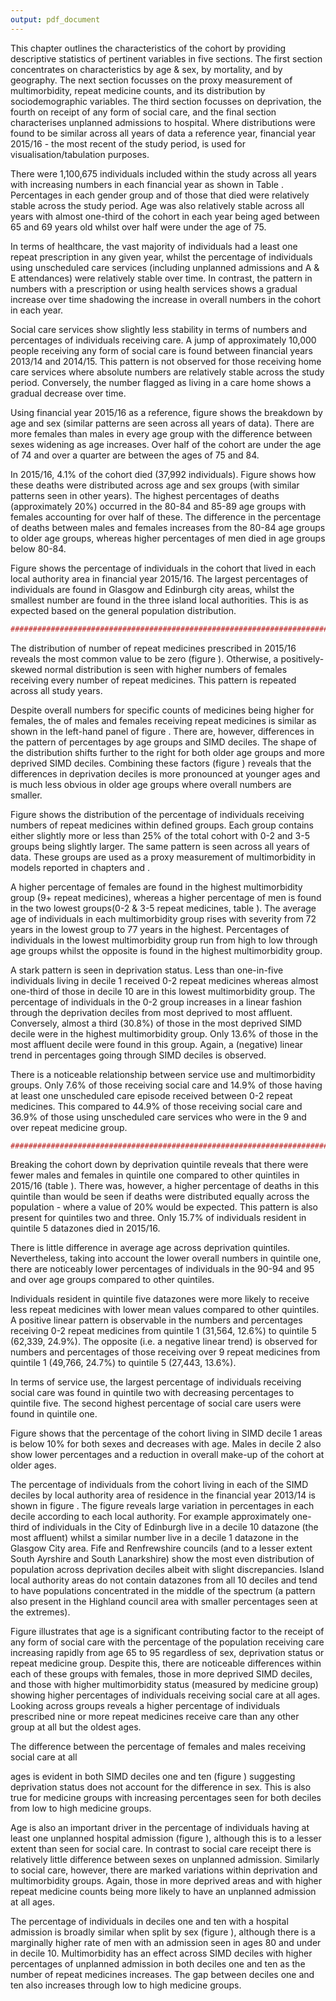 ```yaml
---
output: pdf_document
---
```


\chapter{Results 1 - Descriptive statistics}\label{ch:results-1}
\thispagestyle{empty}

This chapter outlines the characteristics of the cohort by providing descriptive statistics of pertinent variables in five sections. The first section concentrates on characteristics by age & sex, by mortality, and by geography.  The next section focusses on the proxy measurement of multimorbidity, repeat medicine counts, and its distribution by sociodemographic variables. The third section focusses on deprivation, the fourth on receipt of any form of social care, and the final section characterises unplanned admissions to hospital. Where distributions were found to be similar across all years of data a reference year, financial year 2015/16 - the most recent of the study period, is used for visualisation/tabulation purposes.

\section{Age, sex, mortality, and geography}\label{sec:results1-descr}

\subsection{Participants}\label{subsec:results1-particp}

\begin{table}[h]
\centering
\resizebox{\textwidth}{!}{%
\begin{threeparttable}
\begin{tabular}{@{}llrrrrr@{}}
\toprule
\textbf{Variable} & \textbf{Value} & \textbf{2011/12} & \textbf{2012/13} & \textbf{2013/14} & \textbf{2014/15} & \textbf{2015/16} \\ \midrule
\textbf{N in cohort} &  & 870923 & 895113 & 908300 & 920647 & 924323 \\
\textbf{N died} &  & 35874 (4.1) & 41702 (4.7) & 39346 (4.3) & 42365 (4.6) & 37992 (4.1) \\
\textbf{Sex} & Male & 382598 (43.9) & 395927 (44.2) & 404478 (44.5) & 412128 (44.8) & 415968 (45.0) \\
\textbf{} & Female & 488325 (56.1) & 499186 (55.8) & 503822 (55.5) & 508519 (55.2) & 508355 (55.0) \\
\textbf{Age (years)} & Mean (SD) & 74.8 (7.4) & 74.7 (7.4) & 74.7 (7.4) & 74.7 (7.4) & 74.7 (7.4) \\
\textbf{Age group (years)} & 65-69 & 256764 (29.5) & 269044 (30.1) & 274946 (30.3) & 278708 (30.3) & 282563 (30.6) \\
\textbf{} & 70-74 & 206133 (23.7) & 208831 (23.3) & 211466 (23.3) & 214391 (23.3) & 215895 (23.4) \\
\textbf{} & 75-79 & 170455 (19.6) & 173475 (19.4) & 175402 (19.3) & 176749 (19.2) & 175279 (19.0) \\
\textbf{} & 80-84 & 124680 (14.3) & 127608 (14.3) & 128500 (14.1) & 130149 (14.1) & 130135 (14.1) \\
\textbf{} & 85-89 & 73705 (8.5) & 74938 (8.4) & 75992 (8.4) & 77620 (8.4) & 77694 (8.4) \\
\textbf{} & 90-94 & 30737 (3.5) & 32712 (3.7) & 33711 (3.7) & 34149 (3.7) & 33428 (3.6) \\
\textbf{} & 95 plus & 8449 (1.0) & 8505 (1.0) & 8283 (0.9) & 8881 (1.0) & 9329 (1.0) \\
\textbf{N with  \textgreater{}=1 repeat medicine} &  & 775647 (89.1) & 795502 (88.9) & 807927 (88.9) & 818717 (88.9) & 821862 (88.9) \\
\textbf{Receiving social care} &  & 88036 (10.1) & 95827 (10.7) & 95128 (10.1) & 106242 (11.1) & 107441 (11.6) \\
\textbf{Receiving home care} &  & 41642 (4.8) & 42149 (4.7) & 42746 (4.7) & 42232 (4.6) & 41172 (4.5) \\
\textbf{Resident in care home} &  & 36514 (4.4) & 33293 (4.0) & 31397 (3.7) & 29107 (3.3) & 28156 (3.2) \\
\textbf{\textgreater{}= 1 USC episode} &  & 259147 (29.8) & 272580 (30.5) & 270874 (29.8) & 289539 (31.4) & 285059 (30.8) \\
\textbf{\textgreater{}=1 hospital admission} &  & 133158 (15.3) & 141873 (15.8) & 141746 (15.6) & 147779 (16.1) & 145770 (15.8) \\
\textbf{\textgreater{}=1 A \& E attendance} &  & 172754 (19.8) & 181732 (20.3) & 184101 (20.3) & 190588 (20.7) & 185767 (20.1) \\ \bottomrule
\end{tabular}%
\begin{tablenotes}
\item \footnotesize{All values n(\%) unless otherwise stated}
\item \footnotesize{\emph{Column}-wise percentages within grouped variables}
\end{tablenotes}
\end{threeparttable}%
}
\caption{Characteristics of study population}
\label{tab:results1-cohorttab}
\end{table}

There were 1,100,675 individuals included within the study across all years with increasing numbers in each financial year as shown in Table \ref{tab:results1-cohorttab}.  Percentages in each gender group and of those that died were relatively stable across the study period. Age was also relatively stable across all years with almost one-third of the cohort in each year being aged between 65 and 69 years old whilst over half were under the age of 75. 

In terms of healthcare, the vast majority of individuals had a least one repeat prescription in any given year, whilst the percentage of individuals using unscheduled care services (including unplanned admissions and A & E attendances) were relatively stable over time. In contrast, the pattern in \emph{absolute} numbers with a prescription or using health services shows a gradual increase over time shadowing the increase in overall numbers in the cohort in each year.  

Social care services show slightly less stability in terms of numbers and percentages of individuals receiving care. A jump of approximately 10,000 people receiving any form of social care is found between financial years 2013/14 and 2014/15. This pattern is not observed for those receiving home care services where absolute numbers are relatively stable across the study period. Conversely, the number flagged as living in a care home shows a gradual decrease over time.   

\FloatBarrier
\subsection{Age and sex}\label{subsec:results1-age-sex}

\begin{figure}[]
  \centering
    \includegraphics{figures/chapter-results-1/02_age_sex_plot.pdf}
    \caption{Age and sex distribution. N = 924,323}
    \label{fig:results1-age-sex}
\end{figure}

Using financial year 2015/16 as a reference, figure \ref{fig:results1-age-sex} shows the breakdown by age and sex (similar patterns are seen across all years of data). There are more females than males in every age group with the difference between sexes widening as age increases. Over half of the cohort are under the age of 74 and over a quarter are between the ages of 75 and 84. 

\FloatBarrier
\subsection{Mortality}\label{subsec:results1-mortality}

\begin{figure}[h]
  \centering
    \includegraphics{figures/chapter-results-1/03_deaths_plot.pdf}
    \caption{Mortality. N = 37,992}
    \label{fig:results1-mortality}
\end{figure}

In 2015/16, 4.1% of the cohort died (37,992 individuals). Figure \ref{fig:results1-mortality} shows how these deaths were distributed across age and sex groups (with similar patterns seen in other years). The highest percentages of deaths (approximately 20%) occurred in the 80-84 and 85-89 age groups with females accounting for over half of these. The difference in the percentage of deaths between males and females increases from the 80-84 age groups to older age groups, whereas higher percentages of men died in age groups below 80-84.


\FloatBarrier
\subsection{Local authorities}\label{subsec:results1-la}

Figure \ref{fig:results1-la} shows the percentage of individuals in the cohort that lived in each local authority area in financial year 2015/16. The largest percentages of individuals are found in Glasgow and Edinburgh city areas, whilst the smallest number are found in the three island local authorities. This is as expected based on the general population distribution. 

\begin{figure}[h]
  \centering
    \includegraphics{figures/chapter-results-1/04_la_count.pdf}
    \caption{Distribution of cohort by local authority. N = 924,323}
    \label{fig:results1-la}
\end{figure}

```r
##################################################################################################
```
\FloatBarrier
\section{Repeat medicines}\label{sec:results1-mm-meds}
\subsection{Distribution by sex}\label{subsec:results1-meds-sex}

The distribution of number of repeat medicines prescribed in 2015/16 reveals the most common value to be zero (figure \ref{fig:results1-meds-hist}). Otherwise, a positively-skewed normal distribution is seen with higher numbers of females receiving every number of repeat medicines. This pattern is repeated across all study years.     

\begin{figure}[h]
  \centering
    \includegraphics{figures/chapter-results-1/10_total_meds_hist_2.pdf}
    \caption{Number of individuals receiving specific counts of repeat medicines. N = 924,323}
    \label{fig:results1-meds-hist}
\end{figure}

\FloatBarrier
\subsection{Percentage by sex, age group, and deprivation}\label{subsec:results1-meds-age}

\begin{figure}[h]
  \centering
    \includegraphics{figures/chapter-results-1/combined_meds_plot.pdf}
    \caption{Percetnage of individuals receiving repeat medicines}
    \label{fig:results1-meds-age-grp}
\end{figure}

Despite overall numbers for specific counts of medicines being higher for females, the \emph{percentage} of males and females receiving repeat medicines is similar as shown in the left-hand panel of figure \ref{fig:results1-meds-age-grp}. There are, however, differences in the pattern of percentages by age groups and SIMD deciles. The shape of the distribution shifts further to the right for both older age groups and more deprived SIMD deciles. Combining these factors (figure \ref{fig:results1-meds-simd-age}) reveals that the differences in deprivation deciles is more pronounced at younger ages and is much less obvious in older age groups where overall numbers are smaller.    

\begin{figure}[h]
  \centering
    \includegraphics{figures/chapter-results-1/meds_simd_age_plot.pdf}
    \caption{Repeat medicines by age group and SIMD decile}
    \label{fig:results1-meds-simd-age}
\end{figure}

\FloatBarrier
\subsection{Multimorbidity (repeat medicine) groups}\label{subsec:results1-meds}

\begin{figure}[h]
  \centering
    \includegraphics{figures/chapter-results-1/08_pis_group_plot.pdf}
    \caption{Distribution of repeat medicines by group (labelling needs changed)}
    \label{fig:results1-meds-grp}
\end{figure}

Figure \ref{fig:results1-meds-grp} shows the distribution of the percentage of individuals receiving numbers of repeat medicines within defined groups. Each group contains either slightly more or less than 25% of the total cohort with 0-2 and 3-5 groups being slightly larger. The same pattern is seen across all years of data. These groups are used as a proxy measurement of multimorbidity in models reported in chapters \ref{ch:res2} and \ref{ch:res-3}. 

\begin{table}[]
\centering
\resizebox{\textwidth}{!}{%
\begin{threeparttable}
\begin{tabular}{@{}llrrrrr@{}}
\toprule
\textbf{Variable} & \textbf{Value} & \textbf{\begin{tabular}[c]{@{}r@{}}Repeat Meds:\\ 0-2\end{tabular}} & \textbf{\begin{tabular}[c]{@{}r@{}}Repeat Meds:\\ 3-5\end{tabular}} & \textbf{\begin{tabular}[c]{@{}r@{}}Repeat Meds:\\ 6-8\end{tabular}} & \textbf{\begin{tabular}[c]{@{}r@{}}Repeat Meds:\\ 9+\end{tabular}} & \textbf{Total} \\ \midrule
\textbf{Sex} & Male & 117562 (28.3) & 119689 (28.8) & 94790 (22.8) & 83927 (20.2) & 415968 \\
\textbf{} & Female & 132807 (26.1) & 141500 (27.8) & 116330 (22.9) & 117718 (23.2) & 508355 \\
\textbf{Mortality} & Dead & 8326 (21.9) & 9182 (24.2) & 8657 (22.8) & 11827 (31.1) & 37992 \\
\textbf{} & Alive & 242043 (27.3) & 252007 (28.4) & 202463 (22.8) & 189818 (21.4) & 886331 \\
\textbf{Age} & Mean (SD) & 72 (6.3) & 74.4 (7.2) & 76.3 (7.6) & 77 (7.5) &  \\
\textbf{Age group} & 65-69 & 113437 (40.1) & 81178 (28.7) & 48460 (17.2) & 39488 (14.0) & 282563 \\
\textbf{} & 70-74 & 63704 (29.5) & 64409 (29.8) & 46413 (21.5) & 41369 (19.2) & 215895 \\
\textbf{} & 75-79 & 36591 (20.9) & 50161 (28.6) & 44150 (25.2) & 44377 (25.3) & 175279 \\
\textbf{} & 80-84 & 20398 (15.7) & 34397 (26.4) & 36557 (28.1) & 38783 (29.8) & 130135 \\
\textbf{} & 85-89 & 10337 (13.3) & 19841 (25.5) & 22793 (29.3) & 24723 (31.8) & 77694 \\
\textbf{} & 90-94 & 4479 (13.4) & 8612 (25.8) & 10033 (30.0) & 10304 (30.8) & 33428 \\
\textbf{} & 95 plus & 1423 (15.3) & 2591 (27.8) & 2714 (29.1) & 2601 (27.9) & 9329 \\
\textbf{SIMD Decile} & 1 - most deprived & 14317 (18.6) & 18460 (24.0) & 19313 (25.1) & 24980 (32.4) & 77070 \\
\textbf{} & 2 & 17247 (20.2) & 21936 (25.7) & 21373 (25.0) & 24786 (29.0) & 85342 \\
\textbf{} & 3 & 20252 (21.3) & 25209 (26.6) & 23726 (25.0) & 25734 (27.1) & 94921 \\
\textbf{} & 4 & 23053 (23.9) & 26627 (27.7) & 23088 (24.0) & 23532 (24.4) & 96300 \\
\textbf{} & 5 & 25748 (26.1) & 27977 (28.4) & 22904 (23.3) & 21834 (22.2) & 98463 \\
\textbf{} & 6 & 28867 (28.9) & 28914 (29.0) & 22146 (22.2) & 19940 (20.0) & 99867 \\
\textbf{} & 7 & 29569 (30.9) & 27851 (29.1) & 20850 (21.8) & 17415 (18.2) & 95685 \\
\textbf{} & 8 & 28977 (31.3) & 27783 (30.0) & 19723 (21.3) & 15981 (17.3) & 92464 \\
\textbf{} & 9 & 30020 (32.3) & 28256 (30.4) & 19781 (21.3) & 15005 (16.1) & 93062 \\
\textbf{} & 10 - most affluent & 32319 (35.5) & 28176 (30.9) & 18216 (20.0) & 12438 (13.6) & 91149 \\
\textbf{Any form of Social Care} & No Social Care & 241929 (29.6) & 240595 (29.5) & 181094 (22.2) & 153264 (18.8) & 816882 \\
\textbf{} & Social Care & 8440 (7.9) & 20594 (19.2) & 30026 (27.9) & 48381 (45.0) & 107441 \\
\textbf{Any USC episode} & No USC & 209153 (32.7) & 196097 (30.7) & 137476 (21.5) & 96538 (15.1) & 639264 \\
\textbf{} & USC & 41216 (14.5) & 65092 (22.8) & 73644 (25.8) & 105107 (36.9) & 285059 \\ \bottomrule
\end{tabular}%
\begin{tablenotes}
\item \footnotesize{All values n(\%) unless otherwise stated} 
\item \footnotesize{\emph{Row}-wise percentages within grouped variables}
\item \footnotesize{USC = Unscheduled care}
\end{tablenotes}
\end{threeparttable}%
}
\caption{Cohort 2015/16 by Multimorbidity (repeat medicine) groups. N = 924,323}
\label{tab:res1-mmgroups}
\end{table}


A higher percentage of females are found in the highest multimorbidity group (9+ repeat medicines), whereas a higher percentage of men is found in the two lowest groups(0-2 & 3-5 repeat medicines, table \ref{tab:res1-mmgroups}). The average age of individuals in each multimorbidity group rises with severity from 72 years in the lowest group to 77 years in the highest. Percentages of individuals in the lowest multimorbidity group run from high to low through age groups whilst the opposite is found in the highest multimorbidity group.   

A stark pattern is seen in deprivation status. Less than one-in-five individuals living in decile 1 received 0-2 repeat medicines whereas almost one-third of those in decile 10 are in this lowest multimorbidity group. The percentage of individuals in the 0-2 group increases in a linear fashion through the deprivation deciles from most deprived to most affluent. Conversely, almost a third (30.8%) of those in the most deprived SIMD decile were in the highest multimorbidity group. Only 13.6% of those in the most affluent decile were found in this group. Again, a (negative) linear trend in percentages going through SIMD deciles is observed. 

There is a noticeable relationship between service use and multimorbidity groups. Only 7.6% of those receiving social care and 14.9% of those having at least one unscheduled care episode received between 0-2 repeat medicines. This compared to 44.9% of those receiving social care and 36.9% of those using unscheduled care services who were in the 9 and over repeat medicine group. 

```r
##################################################################################################
```

\FloatBarrier
\section{Deprivation}\label{sec:results1-deprivation}


\subsection{Participants}\label{subsec:dep-parps}

\begin{table}[h]
\centering
\resizebox{\textwidth}{!}{%
\begin{threeparttable}
\begin{tabular}{@{}llrrrrrr@{}}
\toprule
\textbf{Variable} & \textbf{Value} & \textbf{\begin{tabular}[c]{@{}r@{}}Quintile 1\\ (most deprived)\end{tabular}} & \textbf{Quintile 2} & \textbf{Quintile 3} & \textbf{Quintile 4} & \textbf{\begin{tabular}[c]{@{}r@{}}Quintile 5\\ (most affluent)\end{tabular}} & \textbf{Total} \\ \midrule
\textbf{Sex} & Male & 71081 (17.1) & 83977 (20.2) & 89996 (21.6) & 86628 (20.8) & 84286 (20.3) & 415968 \\
\textbf{} & Female & 91331 (18.0) & 107244 (21.1) & 108334 (21.3) & 101521 (20.0) & 99925 (19.7) & 508355 \\
\textbf{Mortality} & Died & 8398 (22.1) & 8688 (22.9) & 8099 (21.3) & 6848 (18.0) & 5959 (15.7) & 37992 \\
\textbf{} & Alive & 154014 (17.4) & 182533 (20.6) & 190231 (21.5) & 181301 (20.5) & 178252 (20.1) & 886331 \\
\textbf{Age} & Mean (SD) & 74.7 (7.3) & 74.9 (7.4) & 74.7 (7.4) & 74.6 (7.4) & 74.7 (7.5) &  \\
\textbf{Age group} & 65-69 & 48977 (17.3) & 56371 (19.9) & 60557 (21.4) & 59224 (21.0) & 57434 (20.3) & 282563 \\
\textbf{} & 70-74 & 37526 (17.4) & 44042 (20.4) & 46823 (21.7) & 44840 (20.8) & 42664 (19.8) & 215895 \\
\textbf{} & 75-79 & 31883 (18.2) & 37192 (21.2) & 37658 (21.5) & 34598 (19.7) & 33948 (19.4) & 175279 \\
\textbf{} & 80-84 & 23666 (18.2) & 28274 (21.7) & 27279 (21.0) & 25350 (19.5) & 25566 (19.6) & 130135 \\
\textbf{} & 85-89 & 13338 (17.2) & 16545 (21.3) & 16579 (21.3) & 15570 (20.0) & 15662 (20.2) & 77694 \\
\textbf{} & 90-94 & 5533 (16.6) & 6968 (20.8) & 7352 (22.0) & 6639 (19.9) & 6936 (20.7) & 33428 \\
\textbf{} & 95 plus & 1489 (16.0) & 1829 (19.6) & 2082 (22.3) & 1928 (20.7) & 2001 (21.4) & 9329 \\
\textbf{Total repeat medicines} & Mean (SD) & 6.6 (4.4) & 6 (4.2) & 5.4 (4.1) & 5 (3.9) & 4.6 (3.7) &  \\
\textbf{Medicines group} & 0-2 & 31564 (12.6) & 43305 (17.3) & 54615 (21.8) & 58546 (23.4) & 62339 (24.9) & 250369 \\
\textbf{} & 3-5 & 40396 (15.5) & 51836 (19.8) & 56891 (21.8) & 55634 (21.3) & 56432 (21.6) & 261189 \\
\textbf{} & 6-8 & 40686 (19.3) & 46814 (22.2) & 45050 (21.3) & 40573 (19.2) & 37997 (18.0) & 211120 \\
\textbf{} & 9+ & 49766 (24.7) & 49266 (24.4) & 41774 (20.7) & 33396 (16.6) & 27443 (13.6) & 201645 \\
\textbf{Receiving social care} &  & 24848 (23.1) & 27209 (25.3) & 22531 (21.0) & 18033 (16.8) & 14820 (13.8) & 107441 \\
\textbf{Receiving home care} &  & 10063 (24.4) & 10482 (25.5) & 8504 (20.7) & 6694 (16.3) & 5429 (13.2) & 41172 \\
\textbf{\textgreater{}=1 episode USC} &  & 59898 (21.0) & 63211 (22.2) & 59044 (20.7) & 52933 (18.6) & 49973 (17.5) & 285059 \\
\textbf{\textgreater{}= 1 unplanned hospital admission} &  & 33362 (22.9) & 33625 (23.1) & 30222 (20.7) & 25601 (17.6) & 22960 (15.8) & 145770 \\
\textbf{\textgreater{}= 1 A \& E attendance} &  & 41212 (22.2) & 42645 (23.0) & 37409 (20.1) & 32794 (17.7) & 31707 (17.1) & 185767 \\ \bottomrule
\end{tabular}%
\begin{tablenotes}
\item \footnotesize{All values n(\%) unless otherwise stated} 
\item \footnotesize{\emph{Row}-wise percentages within grouped variables}
\item \footnotesize{USC = Unscheduled care}
\end{tablenotes}
\end{threeparttable}%
}
\caption{Characteristics of study population by deprivation quintile 2015/16. N = 924,323}
\label{tab:results1-deprivation}
\end{table}

Breaking the cohort down by deprivation quintile reveals that there were fewer males and females in quintile one compared to other quintiles in 2015/16 (table \ref{tab:results1-deprivation}). There was, however, a higher percentage of deaths in this quintile than would be seen if deaths were distributed equally across the population - where a value of 20% would be expected. This pattern is also present for quintiles two and three. Only 15.7% of individuals resident in quintile 5 datazones died in 2015/16. 

There is little difference in average age across deprivation quintiles. Nevertheless, taking into account the lower overall numbers in quintile one, there are noticeably lower percentages of individuals in the 90-94 and 95 and over age groups compared to other quintiles. 

Individuals resident in quintile five datazones were more likely to receive less repeat medicines with lower mean values compared to other quintiles. A positive linear pattern is observable in the numbers and percentages receiving 0-2 repeat medicines from quintile 1 (31,564, 12.6%) to quintile 5 (62,339, 24.9%). The opposite (i.e. a negative linear trend) is observed for numbers and percentages of those receiving over 9 repeat medicines from quintile 1 (49,766, 24.7%) to quintile 5 (27,443, 13.6%). 

In terms of service use, the largest percentage of individuals receiving social care was found in quintile two with decreasing percentages to quintile five. The second highest percentage of social care users were found in quintile one. 

\FloatBarrier
\subsection{Deprivation by age and sex}\label{subsec:dep-agesex}

\begin{figure}[h]
  \centering
    \includegraphics{figures/chapter-results-1/06_age_sex_simd_plot.pdf}
    \caption{Breakdown of population by age group, sex, and SIMD decile}
    \label{fig:results1-age_simd}
\end{figure}

Figure \ref{fig:results1-age_simd} shows that the percentage of the cohort living in SIMD decile 1 areas is below 10% for both sexes and decreases with age. Males in decile 2 also show lower percentages and a reduction in overall make-up of the cohort at older ages.  

\FloatBarrier
\subsection{Deprivation by local authority}\label{subsec:dep-la}

The percentage of individuals from the cohort living in each of the SIMD deciles by local authority area of residence in the financial year 2013/14 is shown in figure \ref{fig:results1-la-simd}. The figure reveals large variation in percentages in each decile according to each local authority. For example approximately one-third of individuals in the City of Edinburgh live in a decile 10 datazone (the most affluent) whilst a similar number live in a decile 1 datazone in the Glasgow City area. Fife and Renfrewshire councils (and to a lesser extent South Ayrshire and South Lanarkshire) show the most even distribution of population across deprivation deciles albeit with slight discrepancies. Island local authority areas do not contain datazones from all 10 deciles and tend to have populations concentrated in the middle of the spectrum (a pattern also present in the Highland council area with smaller percentages seen at the extremes).    

\begin{figure}[h]
  \centering
    \includegraphics{figures/chapter-results-1/05_simd_la.pdf}
    \caption{Distribution of cohort by local authority and SIMD decile (Decile 1 - most deprived)}
    \label{fig:results1-la-simd}
\end{figure}

\FloatBarrier
\section{Social Care}\label{sec:res1-sc}

\begin{figure}[h]
  \centering
    \includegraphics{figures/chapter-results-1/13_comb_3.pdf}
    \caption{Receipt of social care (a)}
    \label{fig:results1-sc-demos}
\end{figure}

Figure \ref{fig:results1-sc-demos} illustrates that age is a significant contributing factor to the receipt of any form of social care with the percentage of the population receiving care increasing rapidly from age 65 to 95 regardless of sex, deprivation status or repeat medicine group. Despite this, there are noticeable differences within each of these groups with females, those in more deprived SIMD deciles, and those with higher multimorbidity status (measured by medicine group) showing higher percentages of individuals receiving social care at all ages. Looking across groups reveals a higher percentage of individuals prescribed nine or more repeat medicines receive care than any other group at all but the oldest ages.   

The difference between the percentage of females and males receiving social care at all    

\begin{figure}[h]
  \centering
    \includegraphics{figures/chapter-results-1/13_comb_4.pdf}
    \caption{Receipt of social care (b)}
    \label{fig:results1-sc-simd-split}
\end{figure}

ages is evident in both SIMD deciles one and ten (figure \ref{fig:results1-sc-simd-split}) suggesting deprivation status does not account for the difference in sex. This is also true for medicine groups with increasing percentages seen for both deciles from low to high medicine groups.

\FloatBarrier
\section{Unplanned hospital admission}\label{sec:res1-adm}

\begin{figure}[h]
  \centering
    \includegraphics{figures/chapter-results-1/13_comb_1.pdf}
    \caption{Unplanned hospital admission (a)}
    \label{fig:results1-adm-demos}
\end{figure}

Age is also an important driver in the percentage of individuals having at least one unplanned hospital admission (figure \ref{fig:results1-adm-demos}), although this is to a lesser extent than seen for social care. In contrast to social care receipt there is relatively little difference between sexes on unplanned admission. Similarly to social care, however, there are marked variations within deprivation and multimorbidity groups. Again, those in more deprived areas and with higher repeat medicine counts being more likely to have an unplanned admission at all ages.

The percentage of individuals in deciles one and ten with a hospital admission is broadly similar when split by sex (figure \ref{fig:results1-adm-simd-split}), although there is a marginally higher rate of men with an admission seen in ages 80 and under in decile 10. Multimorbidity has an effect across SIMD deciles with higher percentages of unplanned admission in both deciles one and ten as the number of repeat medicines increases. The gap between deciles one and ten also increases through low to high medicine groups. 

\begin{figure}[h]
  \centering
    \includegraphics{figures/chapter-results-1/13_comb_2.pdf}
    \caption{Unplanned hospital admission (b)}
    \label{fig:results1-adm-simd-split}
\end{figure}
